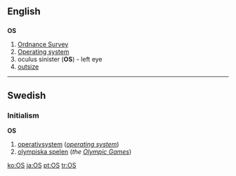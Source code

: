 {{see|os|Os}}

==English==
==={{initialism}}===
'''OS'''

#[[Ordnance Survey]]
#[[Operating system]]
#oculus sinister ('''OS''') - left eye
#[[outsize]]

----

==Swedish==
===Initialism===
'''OS'''

#[[operativsystem]] (''[[operating system]]'')
#[[olympiska spelen]] (''the [[Olympic Games]]'')

[[ko:OS]]
[[ja:OS]]
[[pt:OS]]
[[tr:OS]]